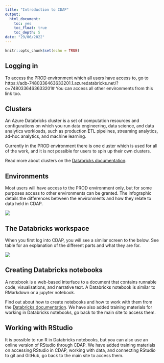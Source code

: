 ```yaml
---
title: "Introduction to CDAP"
output:
  html_document:
    toc: yes
    toc_float: true
    toc_depth: 5
date: "29/06/2022"
---
```


```r
knitr::opts_chunk$set(echo = TRUE)
```

## Logging in  

To access the PROD environment which all users have access to, go to https://adb-7480336463633201.1.azuredatabricks.net/?o=7480336463633201# You can access all other environments from this link too.  


## Clusters 

An Azure Databricks cluster is a set of computation resources and configurations on which you run data engineering, data science, and data analytics workloads, such as production ETL pipelines, streaming analytics, ad-hoc analytics, and machine learning.  

Currently in the PROD environment there is one cluster which is used for all of the work, and it is not possible for users to spin up their own clusters.  

Read more about clusters on the [Databricks documentation](https://docs.microsoft.com/en-gb/azure/databricks/).  


## Environments  

Most users will have access to the PROD environment only, but for some purposes access to other environments can be granted. The infographic details the differences between the environments and how they relate to data held in CDAP.  

![](C:/Users/m1007135/OneDrive - Defra/CDAP training/CDAP_training/introduction_to_cdap/images/image1.png)  

## The Databricks workspace  

When you first log into CDAP, you will see a similar screen to the below. See table for an explanation of the different parts and what they are for.

![](C:/Users/m1007135/OneDrive - Defra/CDAP training/CDAP_training/introduction_to_cdap/images/image2.png) 

## Creating Databricks notebooks 

A notebook is a web-based interface to a document that contains runnable code, visualisations, and narrative text. A Databricks notebook is similar to RMarkdown or a jupyter notebook.  

Find out about how to create notebooks and how to work with them from the [Databricks documentation](https://docs.microsoft.com/en-gb/azure/databricks/notebooks/). We have also added training materials for working in Databricks notebooks, go back to the main site to access them.

## Working with RStudio 

It is possible to run R in Databricks notebooks, but you can also use an online version of RStudio through CDAP. We have added training materials on accessing RStudio in CDAP, working with data, and connecting RStudio to git and GitHub, go back to the main site to access them.